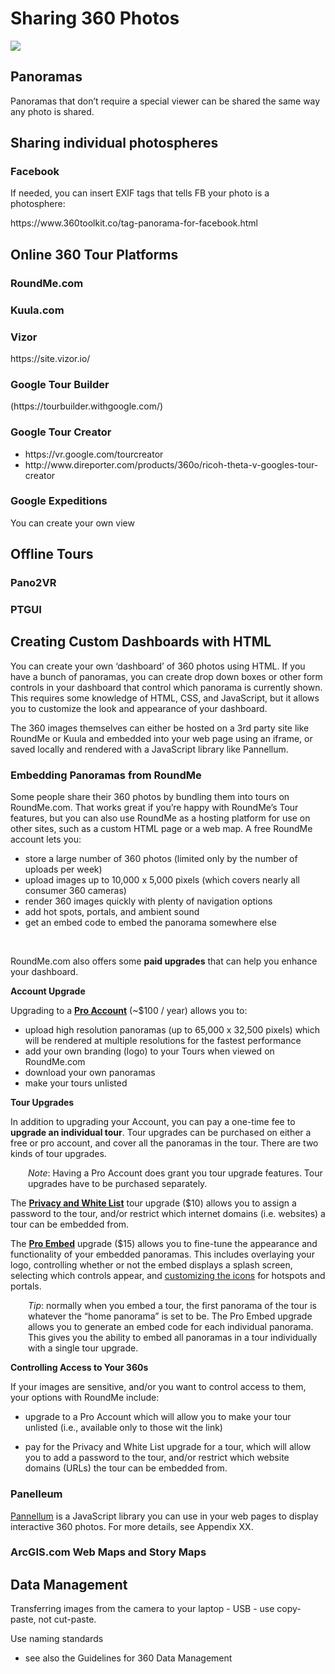 # Sharing 360 Photos

![](images/work-in-progress_200x118.png)

## Panoramas

Panoramas that don't require a special viewer can be shared the same way any photo is shared.

## Sharing individual photospheres

### Facebook

If needed, you can insert EXIF tags that tells FB your photo is a photosphere:

https://www.360toolkit.co/tag-panorama-for-facebook.html

## Online 360 Tour Platforms

### RoundMe.com

### Kuula.com

### Vizor

https://site.vizor.io/


### Google Tour Builder

(https://tourbuilder.withgoogle.com/)

### Google Tour Creator

- https://vr.google.com/tourcreator
- http://www.direporter.com/products/360o/ricoh-theta-v-googles-tour-creator

### Google Expeditions


You can create your own view

## Offline Tours

### Pano2VR

### PTGUI

## Creating Custom Dashboards with HTML

You can create your own 'dashboard' of 360 photos using HTML. If you have a bunch of panoramas, you can create drop down boxes or other form controls in your dashboard that control which panorama is currently shown. This requires some knowledge of HTML, CSS, and JavaScript, but it allows you to customize the look and appearance of your dashboard.

The 360 images themselves can either be hosted on a 3rd party site like RoundMe or Kuula and embedded into your web page using an iframe, or saved locally and rendered with a JavaScript library like Pannellum. 

### Embedding Panoramas from RoundMe

Some people share their 360 photos by bundling them into tours on RoundMe.com. That works great if you're happy with RoundMe's Tour features, but you can also use RoundMe as a hosting platform for use on other sites, such as a custom HTML page or a web map. A free RoundMe account lets you:

- store a large number of 360 photos (limited only by the number of uploads per week)  
- upload images up to 10,000 x 5,000 pixels (which covers nearly all consumer 360 cameras)  
- render 360 images quickly with plenty of navigation options 
- add hot spots, portals, and ambient sound  
- get an embed code to embed the panorama somewhere else

\

RoundMe.com also offers some **paid upgrades** that can help you enhance your dashboard. 

**Account Upgrade**

Upgrading to a **[Pro Account](https://roundme.com/pricing/pro-account){target="_blank" rel="noopener"}** (~$100 / year) allows you to:

- upload high resolution panoramas (up to 65,000 x 32,500 pixels) which will be rendered at multiple resolutions for the fastest performance  
- add your own branding (logo) to your Tours when viewed on RoundMe.com
- download your own panoramas  
- make your tours unlisted

**Tour Upgrades**

In addition to upgrading your Account, you can pay a one-time fee to **upgrade an individual tour**. Tour upgrades can be purchased on either a free or pro account, and cover all the panoramas in the tour. There are two kinds of tour upgrades.

<p style="margin-left:2em;">*Note*: Having a Pro Account does grant you tour upgrade features. Tour upgrades have to be purchased separately.</p>

The **[Privacy and White List](https://help.roundme.com/en/articles/2444359-how-do-i-use-privacy-and-white-list-tour-upgrade-password-protection-for-the-tour){target="_blank" rel="noopener"}** tour upgrade ($10) allows you to assign a password to the tour, and/or restrict which internet domains (i.e. websites) a tour can be embedded from.

The **[Pro Embed](https://roundme.com/pricing/pro-embed){target="_blank" rel="noopener"}** upgrade ($15) allows you to fine-tune the appearance and functionality of your embedded panoramas. This includes overlaying your logo, controlling whether or not the embed displays a splash screen, selecting which controls appear, and [customizing the icons](https://help.roundme.com/en/articles/2444355-how-do-i-customize-the-hotspot-and-portal-icons){target="_blank" rel="noopener"} for hotspots and portals. 

<p style="margin-left:2em;">*Tip*: normally when you embed a tour, the first panorama of the tour is whatever the "home panorama" is set to be. The Pro Embed upgrade allows you to generate an embed code for each individual panorama. This gives you the ability to embed all panoramas in a tour individually with a single tour upgrade.</p>

**Controlling Access to Your 360s**

If your images are sensitive, and/or you want to control access to them, your options with RoundMe include:

- upgrade to a Pro Account which will allow you to make your tour unlisted (i.e., available only to those wit the link)

- pay for the Privacy and White List upgrade for a tour, which will allow you to add a password to the tour, and/or restrict which website domains (URLs) the tour can be embedded from. 

### Panelleum

[Pannellum](https://pannellum.org/){target="_blank" rel="noopener"} is a JavaScript library you can use in your web pages to display interactive 360 photos. For more details, see Appendix XX.

### ArcGIS.com Web Maps and Story Maps



## Data Management

Transferring images from the camera to your laptop
 - USB - use copy-paste, not cut-paste.

Use naming standards

 - see also the Guidelines for 360 Data Management


